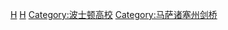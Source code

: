 {{Commonscat|Harvard University}}

[[Category:马萨诸塞州大学|H]]
[[Category:常春藤盟校|H]]
[[Category:波士顿高校|Category:波士顿高校]]
[[Category:马萨诸塞州剑桥|Category:马萨诸塞州剑桥]]